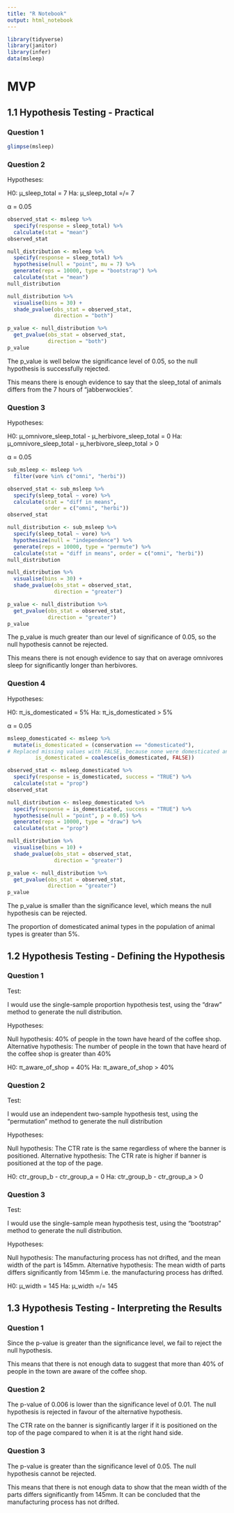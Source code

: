 ```yaml
---
title: "R Notebook"
output: html_notebook
---
```


```r
library(tidyverse)
library(janitor)
library(infer)
data(msleep)
```

# MVP

## 1.1 Hypothesis Testing - Practical

### Question 1

```r
glimpse(msleep)
```
 
### Question 2

Hypotheses:

H0: µ_sleep_total = 7
Ha: µ_sleep_total =/= 7

α = 0.05

```r
observed_stat <- msleep %>% 
  specify(response = sleep_total) %>% 
  calculate(stat = "mean")
observed_stat
```

```r
null_distribution <- msleep %>% 
  specify(response = sleep_total) %>% 
  hypothesise(null = "point", mu = 7) %>% 
  generate(reps = 10000, type = "bootstrap") %>% 
  calculate(stat = "mean")
null_distribution
```

```r
null_distribution %>% 
  visualise(bins = 30) +
  shade_pvalue(obs_stat = observed_stat,
               direction = "both")
```

```r
p_value <- null_distribution %>% 
  get_pvalue(obs_stat = observed_stat,
             direction = "both")
p_value
```

The p_value is well below the significance level of 0.05, so the null hypothesis
is successfully rejected.

This means there is enough evidence to say that the sleep_total of animals 
differs from the 7 hours of "jabberwockies".

### Question 3

Hypotheses:

H0: µ_omnivore_sleep_total - µ_herbivore_sleep_total = 0
Ha: µ_omnivore_sleep_total - µ_herbivore_sleep_total > 0

α = 0.05

```r
sub_msleep <- msleep %>% 
  filter(vore %in% c("omni", "herbi"))
```

```r
observed_stat <- sub_msleep %>% 
  specify(sleep_total ~ vore) %>% 
  calculate(stat = "diff in means",
            order = c("omni", "herbi"))
observed_stat
```

```r
null_distribution <- sub_msleep %>% 
  specify(sleep_total ~ vore) %>% 
  hypothesize(null = "independence") %>% 
  generate(reps = 10000, type = "permute") %>% 
  calculate(stat = "diff in means", order = c("omni", "herbi")) 
null_distribution
```

```r
null_distribution %>% 
  visualise(bins = 30) +
  shade_pvalue(obs_stat = observed_stat,
               direction = "greater")
```

```r
p_value <- null_distribution %>% 
  get_pvalue(obs_stat = observed_stat,
             direction = "greater")
p_value
```

The p_value is much greater than our level of significance of 0.05, so the null 
hypothesis cannot be rejected. 

This means there is not enough evidence to say that on average omnivores sleep 
for significantly longer than herbivores.

### Question 4

Hypotheses:

H0: π_is_domesticated = 5%
Ha: π_is_domesticated > 5%

α = 0.05

```r
msleep_domesticated <- msleep %>% 
  mutate(is_domesticated = (conservation == "domesticated"),
# Replaced missing values with FALSE, because none were domesticated animals
         is_domesticated = coalesce(is_domesticated, FALSE))
```

```r
observed_stat <- msleep_domesticated %>% 
  specify(response = is_domesticated, success = "TRUE") %>% 
  calculate(stat = "prop")
observed_stat
```

```r
null_distribution <- msleep_domesticated %>% 
  specify(response = is_domesticated, success = "TRUE") %>% 
  hypothesise(null = "point", p = 0.05) %>% 
  generate(reps = 10000, type = "draw") %>% 
  calculate(stat = "prop")
```

```r
null_distribution %>% 
  visualise(bins = 10) +
  shade_pvalue(obs_stat = observed_stat,
               direction = "greater")
```

```r
p_value <- null_distribution %>% 
  get_pvalue(obs_stat = observed_stat,
             direction = "greater")
p_value
```

The p_value is smaller than the significance level, which means the null 
hypothesis can be rejected. 

The proportion of domesticated animal types in the population of animal types is
greater than 5%.

## 1.2 Hypothesis Testing - Defining the Hypothesis

### Question 1

Test:

I would use the single-sample proportion hypothesis test, using the "draw" 
method to generate the null distribution.

Hypotheses:

Null hypothesis: 40% of people in the town have heard of the coffee shop.
Alternative hypothesis: The number of people in the town that have heard of the 
coffee shop is greater than 40%

H0: π_aware_of_shop = 40%
Ha: π_aware_of_shop > 40%

### Question 2

Test:

I would use an independent two-sample hypothesis test, using the "permutation"
method to generate the null distribution

Hypotheses:

Null hypothesis: The CTR rate is the same regardless of where the banner is 
positioned.
Alternative hypothesis: The CTR rate is higher if banner is positioned at the
top of the page.

H0: ctr_group_b - ctr_group_a = 0
Ha: ctr_group_b - ctr_group_a > 0

### Question 3

Test:

I would use the single-sample mean hypothesis test, using the "bootstrap" method
to generate the null distribution.

Hypotheses:

Null hypothesis: The manufacturing process has not drifted, and the mean width 
of the part is 145mm.
Alternative hypothesis: The mean width of parts differs significantly from 145mm
i.e. the manufacturing process has drifted.

H0: µ_width = 145
Ha: µ_width =/= 145


## 1.3 Hypothesis Testing - Interpreting the Results

### Question 1

Since the p-value is greater than the significance level, we fail to reject the 
null hypothesis. 

This means that there is not enough data to suggest that more than 40% of people 
in the town are aware of the coffee shop.

### Question 2

The p-value of 0.006 is lower than the significance level of 0.01. The null
hypothesis is rejected in favour of the alternative hypothesis.

The CTR rate on the banner is significantly larger if it is positioned on the 
top of the page compared to when it is at the right hand side.

### Question 3

The p-value is greater than the significance level of 0.05. The null hypothesis
cannot be rejected.

This means that there is not enough data to show that the mean width of the 
parts differs significantly from 145mm. It can be concluded that the 
manufacturing process has not drifted. 